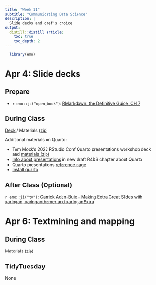 ```yaml
---
title: "Week 11"
subtitle: "Communicating Data Science"
description: |
  Slide decks and chef's choice
output:
  distill::distill_article:
    toc: true
    toc_depth: 2
---
```


```r
  library(emo)
```


# Apr 4: Slide decks

## Prepare

* `r emo::ji("open_book")`: [RMarkdown: the Definitive Guide, CH 7](https://bookdown.org/yihui/rmarkdown/xaringan.html)

## During Class

[Deck](https://ericpgreen.github.io/glhlth562/materials/communicating3/communicating3_deck.html) / Materials ([zip](https://www.dropbox.com/s/b8gly9oh7ovnrzt/communicating3.zip?dl=1))

Additional materials on Quarto:

* Tom Mock's 2022 RStudio Conf Quarto presentations workshop [deck](https://rstudio-conf-2022.github.io/get-started-quarto/materials/05-presentations.html#/presentations) and [materials (zip)](https://www.dropbox.com/s/1cgkrcvaa9vlgz8/mockquarto.zip?dl=1)
* [Info about presentations](https://r4ds.hadley.nz/quarto-formats.html#presentations) in new draft R4DS chapter about Quarto
* Quarto presentations [reference page](https://quarto.org/docs/presentations/)
* [Install quarto](https://quarto.org/docs/get-started/)

## After Class (Optional)

`r emo::ji("tv")`: [Garrick Aden-Buie - Making Extra Great Slides with xaringan, xaringanthemer and xaringanExtra](https://youtu.be/FHy6NseH8yk)

# Apr 6: Textmining and mapping

## During Class

Materials ([zip](https://www.dropbox.com/s/qbw26htfm5lpma6/chefschoice.zip?dl=1))


## TidyTuesday

None
